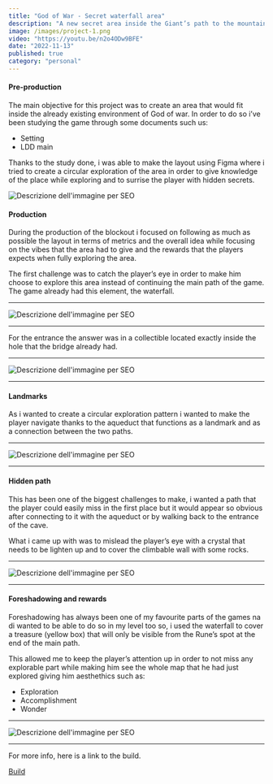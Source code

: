 ```yaml
---
title: "God of War - Secret waterfall area"
description: "A new secret area inside the Giant’s path to the mountain."
image: /images/project-1.png
video: "https://youtu.be/n2o4ODw9BFE"
date: "2022-11-13"
published: true
category: "personal"
---
```


#### Pre-production

The main objective for this project was to create an area that would fit inside the already
existing environment of God of war.
In order to do so i’ve been studying the game through some documents such us:

- Setting
- LDD main

Thanks to the study done, i was able to make the layout using Figma where i tried to create
a circular exploration of the area in order to give knowledge of the place while exploring
and to surrise the player with hidden secrets.

![Descrizione dell'immagine per SEO](/images/Layout-completo.png "Layout")

#### Production

During the production of the blockout i focused on following as much as possible the layout in
terms of metrics and the overall idea while focusing on the vibes that the area had to give and
the rewards that the players expects when fully exploring the area.

The first challenge was to catch the player’s eye in order to make him choose to explore this
area instead of continuing the main path of the game.
The game already had this element, the waterfall.

---

![Descrizione dell'immagine per SEO](/images/GIF1.gif)

---

For the entrance the answer was in a collectible located exactly inside the hole that the bridge
already had.

---

![Descrizione dell'immagine per SEO](/images/Immagine_entrata.png "Entrance")

---

#### Landmarks

As i wanted to create a circular exploration pattern i wanted to make the player navigate thanks
to the aqueduct that functions as a landmark and as a connection between the two paths.

---

![Descrizione dell'immagine per SEO](/images/GIF2.gif "Acqueduct's entrance")

---

#### Hidden path

This has been one of the biggest challenges to make, i wanted a path that the player could
easily miss in the first place but it would appear so obvious after connecting to it with
the aqueduct or by walking back to the entrance of the cave.

What i came up with was to mislead the player’s eye with a crystal that needs to be lighten up
and to cover the climbable wall with some rocks.

---

![Descrizione dell'immagine per SEO](/images/GIF3.gif)

---

#### Foreshadowing and rewards

Foreshadowing has always been one of my favourite parts of the games na di wanted to be
able to do so in my level too so, i used the waterfall to cover a treasure (yellow box)
that will only be visible from the Rune’s spot at the end of the main path.

This allowed me to keep the player’s attention up in order to not miss any explorable
part while making him see the whole map that he had just explored giving him aesthethics
such as:

- Exploration
- Accomplishment
- Wonder

---

![Descrizione dell'immagine per SEO](/images/GIF4.gif "Foreshadowing")

---

For more info, here is a link to the build.

[Build](https://drive.google.com/file/d/1Tcpdw3-0fJKHPWC-G8blhK1WwcyO20FC/view?usp=drive_link)
